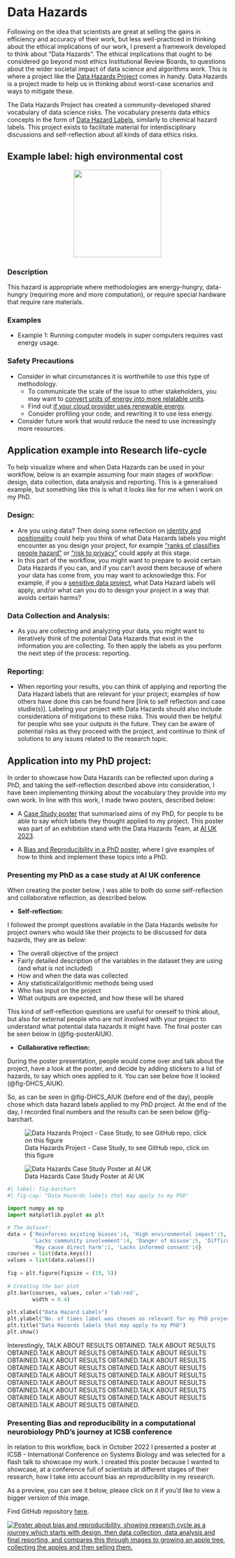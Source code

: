 # Data Hazards

Following on the idea that scientists are great at selling the gains in efficiency and accuracy of their work, but less well-practiced in thinking about the ethical implications of our work, I present a framework developed to think about "Data Hazards". The ethical implications that ought to be considered go beyond most ethics Institutional Review Boards, to questions about the wider societal impact of data science and algorithms work. This is where a project like the [Data Hazards Project](https://datahazards.com/) comes in handy. Data Hazards is a project made to help us in thinking about worst-case scenarios and ways to mitigate these. 

The Data Hazards Project has created a community-developed shared vocabulary of data science risks. The vocabulary presents data ethics concepts in the form of [Data Hazard Labels](https://datahazards.com/contents/data-hazards.html), similarly to chemical hazard labels. This project exists to facilitate material for interdisciplinary discussions and self-reflection about all kinds of data ethics risks.

## Example label: high environmental cost

<center><img src="https://datahazards.com/_images/environment.png"  width="200" height=""></center>

### Description

This hazard is appropriate where methodologies are energy-hungry, data-hungry (requiring more and more computation), or require special hardware that require rare materials.

### Examples

 - Example 1: Running computer models in super computers requires vast energy usage.

### Safety Precautions
 - Consider in what circumstances it is worthwhile to use this type of methodology.
   - To communicate the scale of the issue to other stakeholders, you may want to [convert units of energy into more relatable units]().
   - Find out [if your cloud provider uses renewable energy]().
   - Consider profiling your code, and rewriting it to use less energy.
   
- Consider future work that would reduce the need to use increasingly more resources.

## Application example into Research life-cycle
To help visualize where and when Data Hazards can be used in your workflow, below is an example assuming four main stages of workflow: design, data collection, data analysis and reporting. This is a generalised example, but something like this is what it looks like for me when I work on my PhD. 


### Design:
 - Are you using data? Then doing some reflection on [identity and positionality](https://the-turing-way.netlify.app/ethical-research/self-reflection/sr-positionality.html?highlight=bias) could help you think of what Data Hazards labels you might encounter as you design your project, for example ["ranks of classifies people hazard"](https://datahazards.com/contents/hazards/ranks-classifies.html) or ["risk to privacy"](https://datahazards.com/contents/hazards/risk-to-privacy.html) could apply at this stage.
 - In this part of the workflow, you might want to prepare to avoid certain Data Hazards if you can, and if you can't avoid them because of where your data has come from, you may want to acknowledge this. For example, if you a [sensitive data project](https://the-turing-way.netlify.app/project-design/sdp.html), what Data Hazard labels will apply, and/or what can you do to design your project in a way that avoids certain harms?
 
### Data Collection and Analysis:
 - As you are collecting and analyzing your data, you might want to iteratively think of the potential Data Hazards that exist in the information you are collecting. To then apply the labels as you perform the next step of the process: reporting.

### Reporting:
 - When reporting your results, you can think of applying and reporting the Data Hazard labels that are relevant for your project; examples of how others have done this can be found here [link to self reflection and case studie(s)]. Labeling your project with Data Hazards should also include considerations of mitigations to these risks. This would then be helpful for people who see your outputs in the future. They can be aware of potential risks as they proceed with the project, and continue to think of solutions to any issues related to the research topic.

## Application into my PhD project:
In order to showcase how Data Hazards can be reflected upon during a PhD, and taking the self-reflection described above into consideration, I have been implementing thinking about the vocabulary they provide into my own work. In line with this work, I made twwo posters, described below:

- A [Case Study poster](#presenting-my-phd-as-a-case-study-at-ai-uk-conference) that summarised aims of my PhD, for people to be able to say which labels they thought applied to my project. This poster was part of an exhibition stand with the Data Hazards Team, at [AI UK 2023](https://ai-uk.turing.ac.uk/programme/).

- A [Bias and Reproducibility in a PhD poster](#presenting-bias-and-reproducibility-in-a-computational-neurobiology-phds-journey-at-icsb-conference), where I give examples of how to think and implement these topics into a PhD.

### Presenting my PhD as a case study at AI UK conference

When creating the poster below, I was able to both do some self-reflection and collaborative reflection, as described below.

- **Self-reflection:**

I followed the prompt questions available in the Data Hazards website for project owners who would like their projects to be discussed for data hazards, they are as below:

 - The overall objective of the project
 - Fairly detailed description of the variables in the dataset they are using (and what is not included)
 - How and when the data was collected
 - Any statistical/algorithmic methods being used
 - Who has input on the project
 - What outputs are expected, and how these will be shared

This kind of self-reflection questions are useful for oneself to think about, but also for external people who are not involved with your project to understand what potential data hazards it might have. The final poster can be seen below in (@fig-posterAIUK).

- **Collaborative reflection:**

During the poster presentation, people would come over and talk about the project, have a look at the poster, and decide by adding stickers to a list of hazards, to say which ones applied to it. You can see below how it looked (@fig-DHCS_AIUK). 

So, as can be seen in @fig-DHCS_AIUK (before end of the day), people chose which data hazard labels applied to my PhD project. At the end of the day, I recorded final numbers and the results can be seen below @fig-barchart. 

![Data Hazards Project - Case Study, to see GitHub repo, click on this figure](poster_AIUK.png){#fig-posterAIUK}

![Data Hazards Case Study Poster at AI UK](DHCS_AIUK.jpeg){#fig-DHCS_AIUK}

```python
#| label: fig-barchart
#| fig-cap: "Data Hazards labels that may apply to my PhD"

import numpy as np
import matplotlib.pyplot as plt

# The dataset:
data = {'Reinforces existing biases':4, 'High environmental impact':5,
        'Lacks community involvement':4, 'Danger of misuse':5, 'Difficult to understand':6,
        'May cause direct harm':1, 'Lacks informed consent':4}
courses = list(data.keys())
values = list(data.values())
  
fig = plt.figure(figsize = (19, 5))
 
# Creating the bar plot
plt.bar(courses, values, color ='tab:red',
        width = 0.4)
 
plt.xlabel("Data Hazard Labels")
plt.ylabel("No. of times label was chosen as relevant for my PhD project")
plt.title("Data Hazards labels that may apply to my PhD")
plt.show()
```


Interestingly, 
TALK ABOUT RESULTS OBTAINED. TALK ABOUT RESULTS OBTAINED.TALK ABOUT RESULTS OBTAINED.TALK ABOUT RESULTS OBTAINED.TALK ABOUT RESULTS OBTAINED.TALK ABOUT RESULTS OBTAINED.TALK ABOUT RESULTS OBTAINED.TALK ABOUT RESULTS OBTAINED.TALK ABOUT RESULTS OBTAINED.TALK ABOUT RESULTS OBTAINED.TALK ABOUT RESULTS OBTAINED.TALK ABOUT RESULTS OBTAINED.TALK ABOUT RESULTS OBTAINED.TALK ABOUT RESULTS OBTAINED.TALK ABOUT RESULTS OBTAINED.TALK ABOUT RESULTS OBTAINED.TALK ABOUT RESULTS OBTAINED.


### Presenting Bias and reproducibility in a computational neurobiology PhD's journey at ICSB conference

In relation to this workflow, back in October 2022 I presented a poster at ICSB - International Conference on Systems Biology and was selected for a flash talk to showcase my work. I created this poster because I wanted to showcase, at a conference full of scientists at different stages of their research, how I take into account bias an reproducibility in my research.

As a preview, you can see it below, please click on it if you'd like to view a bigger version of this image. 

Find GitHub repository [here](https://github.com/Susana465/Bias-and-Reproducibility-Poster).

[![Poster about bias and reproducibility, showing research cycle as a journey which starts with design, then data collection, data analysis and final reporting, and compares this through images to growing an apple tree, collecting the apples and then selling them.][1]][2]

[1]: ./20221006_poster_phd_journey.jpg

[2]: https://github.com/Susana465/Bias-and-Reproducibility-Poster/blob/main/20221006_poster_phd_journey.jpg